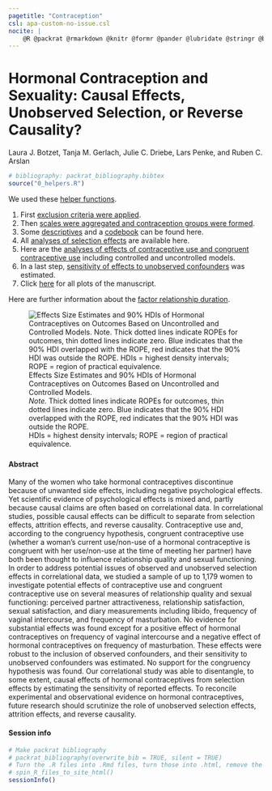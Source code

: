 ```yaml
---
pagetitle: "Contraception"
csl: apa-custom-no-issue.csl
nocite: |
    @R @packrat @rmarkdown @knitr @formr @pander @lubridate @stringr @broom @effects @ggplot2 @tidyr @svglite @dplyr @reshape2 @lmerTest @devtools @formatR @lazyeval @scales @car @xlsx @lme4
---
```


# Hormonal Contraception and Sexuality: Causal Effects, Unobserved Selection, or Reverse Causality? {.tabset .tabset-sticky}
Laura J. Botzet, Tanja M. Gerlach, Julie C. Driebe, Lars Penke, and Ruben C. Arslan 

```r
# bibliography: packrat_bibliography.bibtex
source("0_helpers.R")
```

<div class="row">

<div class="col-md-5">
We used these [helper functions](0_helpers.R).

1. First [exclusion criteria were applied](1_exclusion.html).
2. Then [scales were aggregated and contraception groups were formed](2_datawrangling.html).
3. Some [descriptives](3_descriptives.html) and a [codebook](4_codebook.html) can be found here.
4. All [analyses of selection effects](5_analyses_selection.html) are available here.
5. Here are the [analyses of effects of contraceptive use and congruent contraceptive use](6_analyses_effects.html) including controlled and uncontrolled models.
6. In a last step, [sensitivity of effects to unobserved confounders](7_analyses_sensitivity.html) was estimated.
7. Click [here](8_plots.html) for all plots of the manuscript.

Here are further information about the [factor relationship duration](99_relationship_duration.html).

</div>

<div class="col-md-6 col-md-offset-1">
![Effects Size Estimates and 90% HDIs of Hormonal Contraceptives on Outcomes Based on Uncontrolled and Controlled Models.<br><i>Note.</i> Thick dotted lines indicate ROPEs for outcomes, thin dotted lines indicate zero. Blue indicates that the 90% HDI overlapped with the ROPE, red indicates that the 90% HDI was outside the ROPE.<br>HDIs = highest density intervals; ROPE = region of practical equivalence.](output.gif)
</div>

</div>
<div class="clearfix"></div>

### {.tabset}
#### Abstract
Many of the women who take hormonal contraceptives discontinue because of unwanted side effects, including negative psychological effects. Yet scientific evidence of psychological effects is mixed and, partly because causal claims are often based on correlational data. In correlational studies, possible causal effects can be difficult to separate from selection effects, attrition effects, and reverse causality. Contraceptive use and, according to the congruency hypothesis, congruent contraceptive use (whether a woman’s current use/non-use of a hormonal contraceptive is congruent with her use/non-use at the time of meeting her partner) have both been thought to influence relationship quality and sexual functioning. In order to address potential issues of observed and unobserved selection effects in correlational data, we studied a sample of up to 1,179 women to investigate potential effects of contraceptive use and congruent contraceptive use on several measures of relationship quality and sexual functioning: perceived partner attractiveness, relationship satisfaction, sexual satisfaction, and diary measurements including libido, frequency of vaginal intercourse, and frequency of masturbation. No evidence for substantial effects was found except for a positive effect of hormonal contraceptives on frequency of vaginal intercourse and a negative effect of hormonal contraceptives on frequency of masturbation. These effects were robust to the inclusion of observed confounders, and their sensitivity to unobserved confounders was estimated. No support for the congruency hypothesis was found. Our correlational study was able to disentangle, to some extent, causal effects of hormonal contraceptives from selection effects by estimating the sensitivity of reported effects. To reconcile experimental and observational evidence on hormonal contraceptives, future research should scrutinize the role of unobserved selection effects, attrition effects, and reverse causality.

#### Session info
```r
# Make packrat bibliography
# packrat_bibliography(overwrite_bib = TRUE, silent = TRUE)
# Turn the .R files into .Rmd files, turn those into .html, remove the .Rmd files
# spin_R_files_to_site_html()
sessionInfo()
```

